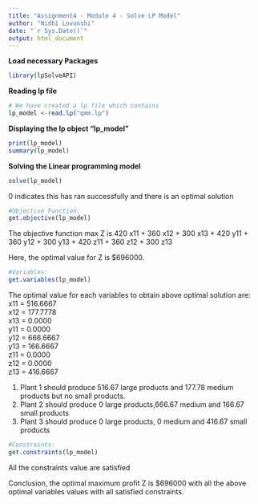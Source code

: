 ```yaml
---
title: "Assignment4 - Module 4 - Solve LP Model"
author: "Nidhi Lovanshi"
date: "`r Sys.Date()`"
output: html_document
---
```

**Load necessary Packages**

```r
library(lpSolveAPI)

```

**Reading lp file**

```r
# We have created a lp file which contains
lp_model <-read.lp("qmm.lp")
```

**Displaying the lp object "lp_model"**
```r
print(lp_model)
summary(lp_model)
```

**Solving the Linear programming model**
```r
solve(lp_model)
```


0 indicates this has ran successfully and there is an optimal solution 

```r
#Objective Function:
get.objective(lp_model)
```
The objective function max Z is 420 x11 + 360 x12 + 300 x13 + 420 y11 + 360 y12 + 300 y13 + 420 z11 + 360 z12 + 300 z13

Here, the optimal value for Z is $696000.


```r
#Variables:
get.variables(lp_model)
```

The optimal value for each variables to obtain above optimal solution are:  
x11 = 516.6667  
x12 = 177.7778  
x13 = 0.0000  
y11 = 0.0000  
y12 = 666.6667  
y13 = 166.6667  
z11 = 0.0000  
z12 = 0.0000  
z13 = 416.6667  

1) Plant 1 should produce 516.67 large products and 177.78 medium products but no small products.
2) Plant 2 should produce 0 large products,666.67 medium and 166.67 small products
3) Plant 3 should produce 0 large products, 0 medium and 416.67 small products

```r
#Constraints:
get.constraints(lp_model)
```


All the constraints value are satisfied 



Conclusion, the optimal maximum profit Z is $696000 with all the above optimal variables values with all satisfied constraints. 